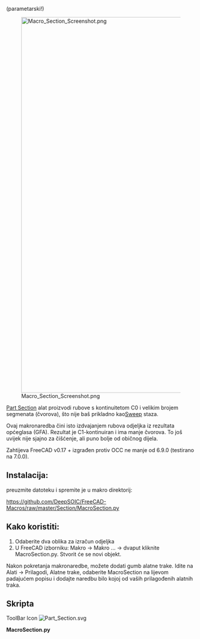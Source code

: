 <languages/>
(parametarski!)

<div class="mw-translate-fuzzy">
{{Macro/hr
|Name=Section
|Translate=Odjeljak
|Icon=Part_Section.svg
|Description=Alternativna provedba [[Part Section/hr|Part Section]] alat (parametarski)
|Author=DeepSOIC
|Version=1.1
|Date=2018-04-28
|FCVersion=All
|Download=[https://www.freecadweb.org/wiki/images/f/f7/Part_Section.svg ToolBar Icon]
}}
</div>

[[File:Macro_Section_Screenshot.png|1000px]]

[[Part Section/hr|Part Section]] alat proizvodi rubove s kontinuitetom C0 i velikim brojem segmenata (čvorova), što nije baš prikladno kao[[Part Sweep/hr|Sweep]] staza.

Ovaj makronaredba čini isto izdvajanjem rubova odjeljka iz rezultata općeglasa (GFA). Rezultat je C1-kontinuiran i ima manje čvorova. To još uvijek nije sjajno za čišćenje, ali puno bolje od običnog dijela.

Zahtijeva FreeCAD v0.17 + izgrađen protiv OCC ne manje od 6.9.0 (testirano na 7.0.0).

==Instalacija:==
preuzmite datoteku i spremite je u makro direktorij:

https://github.com/DeepSOIC/FreeCAD-Macros/raw/master/Section/MacroSection.py
==Kako koristiti:==
# Odaberite dva oblika za izračun odjeljka
# U FreeCAD izborniku: Makro → Makro ... → dvaput kliknite MacroSection.py. Stvorit će se novi objekt.

Nakon pokretanja makronaredbe, možete dodati gumb alatne trake. Idite na Alati → Prilagodi, Alatne trake, odaberite MacroSection na lijevom padajućem popisu i dodajte naredbu bilo kojoj od vaših prilagođenih alatnih traka.

<span id="Script"></span>
==Skripta==

ToolBar Icon [[Image:Part_Section.svg]]

{{clear}}

'''MacroSection.py'''

{{MacroCode|code=
#***************************************************************************
#*                                                                         *
#*   Copyright (c) 2016 - Victor Titov (DeepSOIC)                          *
#*                                               <vv.titov@gmail.com>      *  
#*                                                                         *
#*   This program is free software; you can redistribute it and/or modify  *
#*   it under the terms of the GNU Lesser General Public License (LGPL)    *
#*   as published by the Free Software Foundation; either version 2 of     *
#*   the License, or (at your option) any later version.                   *
#*   for detail see the LICENCE text file.                                 *
#*                                                                         *
#*   This program is distributed in the hope that it will be useful,       *
#*   but WITHOUT ANY WARRANTY; without even the implied warranty of        *
#*   MERCHANTABILITY or FITNESS FOR A PARTICULAR PURPOSE.  See the         *
#*   GNU Library General Public License for more details.                  *
#*                                                                         *
#*   You should have received a copy of the GNU Library General Public     *
#*   License along with this program; if not, write to the Free Software   *
#*   Foundation, Inc., 59 Temple Place, Suite 330, Boston, MA  02111-1307  *
#*   USA                                                                   *
#*                                                                         *
#***************************************************************************

__title__="Macro Section"
__author__ = "DeepSOIC"
__doc__ = '''
Macro Section.
Alternative implementation of Part Section tool.
Requires FreeCAD v0.17+ and OCC 6.9.0+

Instructions:
First of all, save this macro as MacroSection.py, into a location from where it can be imported. FC's standard macro location is the best place to do that.

Select two shapes to compute section between.
Then, in Py console:

import MacroSection
MacroSection.run()

OR

just run this file as a macro.

Parametric Section object is created.
'''
if __name__ == "__main__": #being run as a macro
    import MacroSection
    MacroSection.run()

import FreeCAD as App
if App.GuiUp:
    import FreeCADGui as Gui
import Part

def makeSectionFeature():
    '''makeSectionFeature(): makes a Section parametric feature object. Returns the new object.'''
    selfobj = App.ActiveDocument.addObject("Part::FeaturePython","Section")
    Section(selfobj)
    ViewProviderSection(selfobj.ViewObject)
    return selfobj

class Section:
    "The Section feature object"
    def __init__(self,selfobj):
        selfobj.addProperty("App::PropertyLink","Base","Section","Input shape")
        selfobj.addProperty("App::PropertyLink","Tool","Section","Input shape")
        selfobj.Proxy = self

    def execute(self,selfobj):
        import BOPTools
        import BOPTools.ShapeMerge
        from BOPTools.Utils import HashableShape
        
        if len(selfobj.Base.Shape.Faces) == 0 or len(selfobj.Tool.Shape.Faces) == 0:
            raise ValueError("Shapes must have at least one face each.")
        sh1 = Part.Compound(selfobj.Base.Shape.Faces)
        sh2 = Part.Compound(selfobj.Tool.Shape.Faces)
        pieces, map = sh1.generalFuse([sh2])
        pieces = pieces.childShapes()
        assert(len(pieces) == 2)
        
        edges1 = set([HashableShape(edge) for edge in pieces[0].Edges])
        edges2 = set([HashableShape(edge) for edge in pieces[1].Edges])
        edges_to_return = list(set.intersection(edges1, edges2))
        edges_to_return = [edge.Shape for edge in edges_to_return] #convert hashable shapes back to plain shapes
        print("returning {num} edges of total {tot}".format(num= len(edges_to_return), tot= len(edges1)+len(edges2)))
        
        selfobj.Shape = BOPTools.ShapeMerge.mergeWires(edges_to_return)

class ViewProviderSection:
    def __init__(self,vobj):
        vobj.Proxy = self
       
    def getIcon(self):
        return ":/icons/Part_Section.svg"

    def attach(self, vobj):
        self.ViewObject = vobj
        self.Object = vobj.Object
  
    def __getstate__(self):
        return None

    def __setstate__(self,state):
        return None

    def claimChildren(self):
        return [self.Object.Base, self.Object.Tool]
        
    def onDelete(self, feature, subelements): # subelements is a tuple of strings
        try:
            self.Object.Base.ViewObject.show()
            self.Object.Tool.ViewObject.show()
        except Exception as err:
            App.Console.PrintError("Error in onDelete: " + err.message)
        return True

class CommandMacroSection:
    "Command to create Section feature"
    def GetResources(self):
        return {'Pixmap'  : ":/icons/Part_Section.svg",
                'MenuText': "Section",
                'Accel': "",
                'ToolTip': "Macro_Section: alternative implementation of Part Section tool"}

    def Activated(self):
        run()
    def IsActive(self):
        if App.ActiveDocument:
            return True
        else:
            return False

if App.GuiUp:
    Gui.addCommand("Macro_Section", CommandMacroSection())

def run():
    sel = Gui.Selection.getSelectionEx()
    try:
        if len(sel) != 2:
            raise Exception("Select two shapes to compute section between, first! Then run this macro.")
        try:
            App.ActiveDocument.openTransaction("Macro Section")
            selfobj = makeSectionFeature()
            selfobj.Base = sel[0].Object
            selfobj.Tool = sel[1].Object
            selfobj.Base.ViewObject.hide()
            selfobj.Tool.ViewObject.hide()
            
            selfobj.Proxy.execute(selfobj)
        finally:
            App.ActiveDocument.commitTransaction()
    except Exception as err:
        from PySide import QtGui
        mb = QtGui.QMessageBox()
        mb.setIcon(mb.Icon.Warning)
        mb.setText(err.message)
        mb.setWindowTitle("Macro Section")
        mb.exec_()

}}